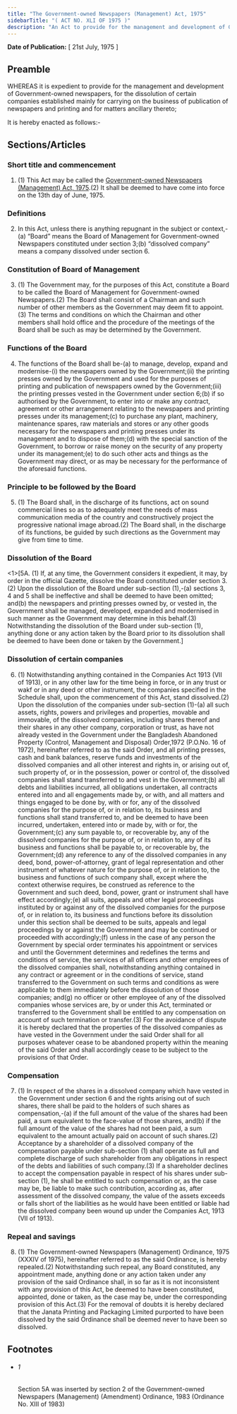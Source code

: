 ```yaml
---
title: "The Government-owned Newspapers (Management) Act, 1975"
sidebarTitle: "( ACT NO. XLI OF 1975 )"
description: "An Act to provide for the management and development of Government-owned newspapers and for the dissolution of certain companies established mainly for carrying on the business of publication of newspapers and printing."
---
```


**Date of Publication:** [ 21st July, 1975 ]

## Preamble

WHEREAS it is expedient to provide for the management and development of Government-owned newspapers, for the dissolution of certain companies established mainly for carrying on the business of publication of newspapers and printing and for matters ancillary thereto;

It is hereby enacted as follows:-

## Sections/Articles

### Short title and commencement

1. (1) This Act may be called the [Government-owned Newspapers (Management) Act, 1975](/act-499.html "Government-owned Newspapers (Management) Act, 1975").(2) It shall be deemed to have come into force on the 13th day of June, 1975.

### Definitions

2. In this Act, unless there is anything repugnant in the subject or context,-(a) “Board” means the Board of Management for Government-owned Newspapers constituted under section 3;(b) “dissolved company” means a company dissolved under section 6.

### Constitution of Board of Management

3. (1) The Government may, for the purposes of this Act, constitute a Board to be called the Board of Management for Government-owned Newspapers.(2) The Board shall consist of a Chairman and such number of other members as the Government may deem fit to appoint.(3) The terms and conditions on which the Chairman and other members shall hold office and the procedure of the meetings of the Board shall be such as may be determined by the Government.

### Functions of the Board

4. The functions of the Board shall be-(a) to manage, develop, expand and modernise-(i) the newspapers owned by the Government;(ii) the printing presses owned by the Government and used for the purposes of printing and publication of newspapers owned by the Government;(iii) the printing presses vested in the Government under section 6;(b) if so authorised by the Government, to enter into or make any contract, agreement or other arrangement relating to the newspapers and printing presses under its management;(c) to purchase any plant, machinery, maintenance spares, raw materials and stores or any other goods necessary for the newspapers and printing presses under its management and to dispose of them;(d) with the special sanction of the Government, to borrow or raise money on the security of any property under its management;(e) to do such other acts and things as the Government may direct, or as may be necessary for the performance of the aforesaid functions.

### Principle to be followed by the Board

5. (1) The Board shall, in the discharge of its functions, act on sound commercial lines so as to adequately meet the needs of mass communication media of the country and constructively project the progressive national image abroad.(2) The Board shall, in the discharge of its functions, be guided by such directions as the Government may give from time to time.

### Dissolution of the Board

<1>[5A. (1) If, at any time, the Government considers it expedient, it may, by order in the official Gazette, dissolve the Board constituted under section 3. (2) Upon the dissolution of the Board under sub-section (1),-(a) sections 3, 4 and 5 shall be ineffective and shall be deemed to have been omitted; and(b) the newspapers and printing presses owned by, or vested in, the Government shall be managed, developed, expanded and modernised in such manner as the Government may determine in this behalf.(3) Notwithstanding the dissolution of the Board under sub-section (1), anything done or any action taken by the Board prior to its dissolution shall be deemed to have been done or taken by the Government.]

### Dissolution of certain companies

6. (1) Notwithstanding anything contained in the Companies Act 1913 (VII of 1913), or in any other law for the time being in force, or in any trust or wakf or in any deed or other instrument, the companies specified in the Schedule shall, upon the commencement of this Act, stand dissolved.(2) Upon the dissolution of the companies under sub-section (1)-(a) all such assets, rights, powers and privileges and properties, movable and immovable, of the dissolved companies, including shares thereof and their shares in any other company, corporation or trust, as have not already vested in the Government under the Bangladesh Abandoned Property (Control, Management and Disposal) Order,1972 (P.O.No. 16 of 1972), hereinafter referred to as the said Order, and all printing presses, cash and bank balances, reserve funds and investments of the dissolved companies and all other interest and rights in, or arising out of, such property of, or in the possession, power or control of, the dissolved companies shall stand transferred to and vest in the Government;(b) all debts and liabilities incurred, all obligations undertaken, all contracts entered into and all engagements made by, or with, and all matters and things engaged to be done by, with or for, any of the dissolved companies for the purpose of, or in relation to, its business and functions shall stand transferred to, and be deemed to have been incurred, undertaken, entered into or made by, with or for, the Government;(c) any sum payable to, or recoverable by, any of the dissolved companies for the purpose of, or in relation to, any of its business and functions shall be payable to, or recoverable by, the Government;(d) any reference to any of the dissolved companies in any deed, bond, power-of-attorney, grant of legal representation and other instrument of whatever nature for the purpose of, or in relation to, the business and functions of such company shall, except where the context otherwise requires, be construed as reference to the Government and such deed, bond, power, grant or instrument shall have effect accordingly;(e) all suits, appeals and other legal proceedings instituted by or against any of the dissolved companies for the purpose of, or in relation to, its business and functions before its dissolution under this section shall be deemed to be suits, appeals and legal proceedings by or against the Government and may be continued or proceeded with accordingly;(f) unless in the case of any person the Government by special order terminates his appointment or services and until the Government determines and redefines the terms and conditions of service, the services of all officers and other employees of the dissolved companies shall, notwithstanding anything contained in any contract or agreement or in the conditions of service, stand transferred to the Government on such terms and conditions as were applicable to them immediately before the dissolution of those companies; and(g) no officer or other employee of any of the dissolved companies whose services are, by or under this Act, terminated or transferred to the Government shall be entitled to any compensation on account of such termination or transfer.(3) For the avoidance of dispute it is hereby declared that the properties of the dissolved companies as have vested in the Government under the said Order shall for all purposes whatever cease to be abandoned property within the meaning of the said Order and shall accordingly cease to be subject to the provisions of that Order.

### Compensation

7. (1) In respect of the shares in a dissolved company which have vested in the Government under section 6 and the rights arising out of such shares, there shall be paid to the holders of such shares as compensation,-(a) if the full amount of the value of the shares had been paid, a sum equivalent to the face-value of those shares, and(b) if the full amount of the value of the shares had not been paid, a sum equivalent to the amount actually paid on account of such shares.(2) Acceptance by a shareholder of a dissolved company of the compensation payable under sub-section (1) shall operate as full and complete discharge of such shareholder from any obligations in respect of the debts and liabilities of such company.(3) If a shareholder declines to accept the compensation payable in respect of his shares under sub-section (1), he shall be entitled to such compensation or, as the case may be, be liable to make such contribution, according as, after assessment of the dissolved company, the value of the assets exceeds or falls short of the liabilities as he would have been entitled or liable had the dissolved company been wound up under the Companies Act, 1913 (VII of 1913).

### Repeal and savings

8. (1) The Government-owned Newspapers (Management) Ordinance, 1975 (XXXIV of 1975), hereinafter referred to as the said Ordinance, is hereby repealed.(2) Notwithstanding such repeal, any Board constituted, any appointment made, anything done or any action taken under any provision of the said Ordinance shall, in so far as it is not inconsistent with any provision of this Act, be deemed to have been constituted, appointed, done or taken, as the case may be, under the corresponding provision of this Act.(3) For the removal of doubts it is hereby declared that the Janata Printing and Packaging Limited purported to have been dissolved by the said Ordinance shall be deemed never to have been so dissolved.

## Footnotes

- ###### 1

  Section 5A was inserted by section 2 of the Government-owned Newspapers (Management) (Amendment) Ordinance, 1983 (Ordinance No. XIII of 1983)
